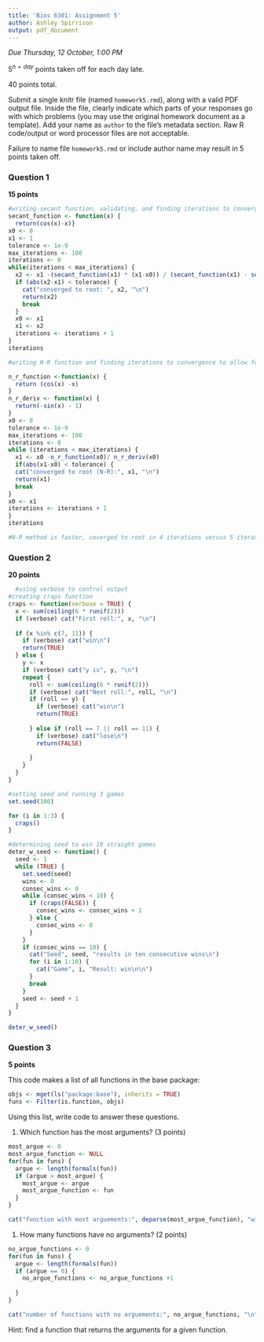 ---
title: 'Bios 6301: Assignment 5'
author: Ashley Spirrison 
output: pdf_document
---

*Due Thursday, 12 October, 1:00 PM*

$5^{n=day}$ points taken off for each day late.

40 points total.

Submit a single knitr file (named `homework5.rmd`), along with a valid PDF output file. Inside the file, clearly indicate which parts of your responses go with which problems (you may use the original homework document as a template). Add your name as `author` to the file's metadata section. Raw R code/output or word processor files are not acceptable.

Failure to name file `homework5.rmd` or include author name may result in 5 points taken off.

### Question 1 ###

**15 points**

```{r}

#writing secant function, validating, and finding iterations to convergence 
secant_function <- function(x) { 
  return(cos(x)-x)}
x0 <- 0
x1 <- 1
tolerance <- 1e-9
max_iterations <- 100
iterations <- 0
while(iterations < max_iterations) {
  x2 <- x1 -(secant_function(x1) * (x1-x0)) / (secant_function(x1) - secant_function(x0))
  if (abs(x2-x1) < tolerance) {
    cat("converged to root: ", x2, "\n")
    return(x2)
    break
  }
  x0 <- x1
  x1 <- x2
  iterations <- iterations + 1
}
iterations

#writing N-R function and finding iterations to convergence to allow for secant comparison 

n_r_function <-function(x) {
  return (cos(x) -x)
}
n_r_deriv <- function(x) {
  return(-sin(x) - 1)
}
x0 <- 0
tolerance <- 1e-9
max_iterations <- 100
iterations <- 0
while (iterations < max_iterations) {
  x1 <- x0 -n_r_function(x0)/ n_r_deriv(x0)
  if(abs(x1-x0) < tolerance) {
  cat("converged to root (N-R):", x1, "\n")
  return(x1)
  break
}
x0 <- x1
iterations <- iterations + 1
}
iterations

#N-R method is faster, coverged to root in 4 iterations versus 5 iterations for secant method

```

### Question 2 ###

**20 points**


```{r}
  #using verbose to control output 
#creating craps function 
craps <- function(verbose = TRUE) {
  x <- sum(ceiling(6 * runif(2)))
  if (verbose) cat("First roll:", x, "\n")
  
  if (x %in% c(7, 11)) {
    if (verbose) cat("win\n")
    return(TRUE)
  } else {
    y <- x
    if (verbose) cat("y is", y, "\n")
    repeat {
      roll <- sum(ceiling(6 * runif(2)))
      if (verbose) cat("Next roll:", roll, "\n")
      if (roll == y) {
        if (verbose) cat("win\n")
        return(TRUE)
        
      } else if (roll == 7 || roll == 11) {
        if (verbose) cat("lose\n")
        return(FALSE)
        
      }
    }
  }
}

#setting seed and running 3 games 
set.seed(100)

for (i in 1:3) {
  craps()
}

#determining seed to win 10 straight games 
deter_w_seed <- function() {
  seed <- 1
  while (TRUE) {
    set.seed(seed)
    wins <- 0
    consec_wins <- 0
    while (consec_wins < 10) {
      if (craps(FALSE)) {
        consec_wins <- consec_wins + 1
      } else {
        consec_wins <- 0
      }
    }
    if (consec_wins == 10) {
      cat("Seed", seed, "results in ten consecutive wins\n")
      for (i in 1:10) {
        cat("Game", i, "Result: win\n\n")
      }
      break
    }
    seed <- seed + 1
  }
}

deter_w_seed()


```


### Question 3 ###

**5 points**

This code makes a list of all functions in the base package:

```{r}
objs <- mget(ls("package:base"), inherits = TRUE)
funs <- Filter(is.function, objs)
```

Using this list, write code to answer these questions.

1. Which function has the most arguments? (3 points)
```{r}
most_argue <- 0
most_argue_function <- NULL 
for(fun in funs) {
  argue <- length(formals(fun))
  if (argue > most_argue) {
    most_argue <- argue
    most_argue_function <- fun
  }
}

cat("function with most arguements:", deparse(most_argue_function), "with", most_argue, "arguements.\n")

```

1. How many functions have no arguments? (2 points)

```{r}
no_argue_functions <- 0
for(fun in funs) {
  argue <- length(formals(fun))
  if (argue == 0) {
    no_argue_functions <- no_argue_functions +1
    
  }
}

cat("number of functions with no arguements:", no_argue_functions, "\n")

```
Hint: find a function that returns the arguments for a given function.
